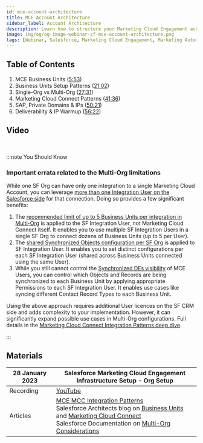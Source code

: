 ```yaml
---
id: mce-account-architecture
title: MCE Account Architecture
sidebar_label: Account Architecture
description: Learn how to structure your Marketing Cloud Engagement account to make the most of the Business Units, Marketing Cloud Connect and deliverability features.
image: img/og/og-image-webinar-sf-mce-account-architecture.png
tags: [Webinar, Salesforce, Marketing Cloud Engagement, Marketing Automation, Setup, Configuration, Deliverability]
---
```



<LeadText content="Learn how to structure your Marketing Cloud Engagement account to make the most of the Business Units, Marketing Cloud Connect and deliverability features." />

## Table of Contents

1. MCE Business Units ([5:53](https://youtu.be/dRxcbwIA1K0?t=353))
2. Business Units Setup Patterns ([21:02](https://youtu.be/dRxcbwIA1K0?t=1262))
3. Single-Org vs Multi-Org ([27:31](https://youtu.be/dRxcbwIA1K0?t=1651))
4. Marketing Cloud Connect Patterns ([41:36](https://youtu.be/dRxcbwIA1K0?t=2496))
5. SAP, Private Domains & IPs ([50:21](https://youtu.be/dRxcbwIA1K0?t=3021))
6. Deliverability & IP Warmup ([56:22](https://youtu.be/dRxcbwIA1K0?t=3382))

## Video

<YouTube videoId="dRxcbwIA1K0" title="MCE Account Architecture Webinar Recording" />

<br/>

:::note You Should Know

### Important errata related to the Multi-Org limitations

While one SF Org can have only one integration to a single Marketing Cloud Account, you can leverage [more than one Integration User on the Salesforce side](https://help.salesforce.com/s/articleView?id=000381081&type=1) for that connection. Doing so provides a few significant benefits:

1. The [recommended limit of up to 5 Business Units per integration in Multi-Org](https://youtu.be/dRxcbwIA1K0?t=2639) is applied to the SF Integration User, not Marketing Cloud Connect itself. It enables you to use multiple SF Integration Users in a single SF Org to connect dozens of Business Units (up to 5 per User).
2. The [shared Synchronized Objects configuration per SF Org](https://youtu.be/dRxcbwIA1K0?t=2037) is applied to SF Integration User. It enables you to set distinct configurations per each SF Integration User (shared across Business Units connected using the same User).
3. While you still cannot control the [Synchronized DEs visibility](https://youtu.be/dRxcbwIA1K0?t=2173) of MCE Users, you can control which Objects and Records are being synchronized to each Business Unit by applying appropriate Permissions to each SF Integration User. It enables use cases like syncing different Contact Record Types to each Business Unit.

Using the above approach requires additional User licences on the SF CRM side and adds complexity to your implementation. However, it can significantly expand possible use cases in Multi-Org configurations. Full details in the [Marketing Cloud Connect Integration Patterns deep dive](/docs/salesforce/marketing-cloud-engagement/config/mcc-integration-patterns.mdx).

:::

## Materials

28 January 2023 | Salesforce Marketing Cloud Engagement Infrastructure Setup -  Org Setup
-- | --
Recording | [YouTube](https://www.youtube.com/watch?v=dRxcbwIA1K0&list=PLOWi4YJyd0lTtKyr72NHpOawIsoGjbuwr&index=6)
Articles | [MCE MCC Integration Patterns](/docs/salesforce/marketing-cloud-engagement/config/mcc-integration-patterns.mdx) <br/> Salesforce Architects blog on [Business Units](https://medium.com/salesforce-architects/adopting-business-units-in-marketing-cloud-98eac8eda216) and [Marketing Cloud Connect](https://medium.com/salesforce-architects/implementing-marketing-cloud-with-multiple-salesforce-orgs-part-1-cf8637cf0985)<br/>Salesforce Documentation on [Multi-Org Considerations](https://help.salesforce.com/s/articleView?id=sf.mc_co_faqs_for_multi_org.htm)